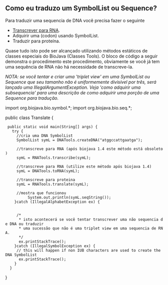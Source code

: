 == Como eu traduzo um SymbolList ou Sequence? ==

Para traduzir uma sequencia de DNA você precisa fazer o seguinte

* [[Biojava:Cookbook:Sequence:Transcribe|Transcrever para RNA]].
* Adquirir uma (codon) usando SymbolList.
* Traduzir para proteína.

Quase tudo isto pode ser alcançado utilizando métodos estáticos de classes especiais do BioJava (Classes Tools). O bloco de código a seguir demonstra o procedimento este procedimento, obviamente se você já tem uma sequência de RNA não há necessidade de transcreve-la.

''NOTA: se você tentar e criar uma 'triplet view' em uma SymbolList ou Sequence que seu tamanho não é uniformemente divisível por três, será lançado uma IllegalArgumentException. Veja 'como adquirir uma subsequencia' para uma descrição de como adquirir uma porção de uma Sequence para tradução.''

<java>
import org.biojava.bio.symbol.*;
import org.biojava.bio.seq.*;

public class Translate {

  public static void main(String[] args) {
    try {
      //cria uma DNA SymbolList
      SymbolList symL = DNATools.createDNA("atggccattgaatga");

      //transcreve para RNA (após biojava 1.4 este método está obsoleto)
      symL = RNATools.transcribe(symL);

      //transcreve para RNA (utilize este método após biojava 1.4)
      symL = DNATools.toRNA(symL);
      
      //transcreve para proteina
      symL = RNATools.translate(symL);

      //mostra que funcionou
           System.out.println(symL.seqString());
     }catch (IllegalAlphabetException ex) {
      
     
      /* 
       * isto acontecerá se você tentar transcrever uma não sequencia de DNA ou traduzir
       * uma sucessão que não é uma triplet view em uma sequencia de RNA.
       */
       ex.printStackTrace();
     }catch (IllegalSymbolException ex) {
      // this will happen if non IUB characters are used to create the DNA SymbolList
       ex.printStackTrace();
     }
   }
}
</java>